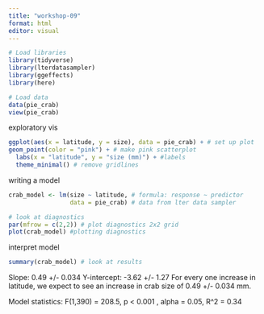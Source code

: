 ```yaml
---
title: "workshop-09"
format: html
editor: visual
---
```


```r
# Load libraries
library(tidyverse)
library(lterdatasampler)
library(ggeffects)
library(here)
```

```r
# Load data
data(pie_crab)
view(pie_crab)

```

exploratory vis

```r
ggplot(aes(x = latitude, y = size), data = pie_crab) + # set up plot
geom_point(color = "pink") + # make pink scatterplot
  labs(x = "latitude", y = "size (mm)") + #labels
  theme_minimal() # remove gridlines

```

writing a model

```r
crab_model <- lm(size ~ latitude, # formula: response ~ predictor
                 data = pie_crab) # data from lter data sampler

# look at diagnostics
par(mfrow = c(2,2)) # plot diagnostics 2x2 grid
plot(crab_model) #plotting diagnostics
```

interpret model

```r
summary(crab_model) # look at results
```

Slope: 0.49 +/- 0.034 
Y-intercept: -3.62 +/- 1.27
For every one increase in latitude, we expect to see an increase in crab size of 0.49 +/- 0.034 mm. 

Model statistics: F(1,390) = 208.5, p < 0.001 , alpha = 0.05, R^2 = 0.34

